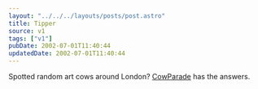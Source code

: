 ```yaml
---
layout: "../../../layouts/posts/post.astro"
title: Tipper
source: v1
tags: ["v1"]
pubDate: 2002-07-01T11:40:44
updatedDate: 2002-07-01T11:40:44
---
```


Spotted random art cows around London? [CowParade][1] has the answers.

[1]: http://london.cowparade.net/ "CowParade London"
